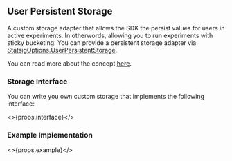 ## User Persistent Storage

A custom storage adapter that allows the SDK the persist values for users in active experiments.
In otherwords, allowing you to run experiments with sticky bucketing.
You can provide a persistent storage adapter via [StatsigOptions.UserPersistentStorage](#statsig-options).

You can read more about the concept [here](/server/concepts/user_persistent_storage).

### Storage Interface

You can write you own custom storage that implements the following interface:

<>{props.interface}</>

### Example Implementation

<>{props.example}</>